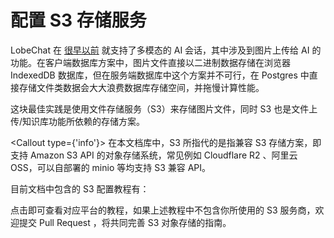 # 配置 S3 存储服务

LobeChat 在 [很早以前](https://x.com/lobehub/status/1724289575672291782) 就支持了多模态的 AI 会话，其中涉及到图片上传给 AI 的功能。在客户端数据库方案中，图片文件直接以二进制数据存储在浏览器 IndexedDB 数据库，但在服务端数据库中这个方案并不可行，在 Postgres 中直接存储文件类数据会大大浪费数据库存储空间，并拖慢计算性能。

这块最佳实践是使用文件存储服务（S3）来存储图片文件，同时 S3 也是文件上传/知识库功能所依赖的存储方案。

<Callout type={'info'}>
  在本文档库中，S3 所指代的是指兼容 S3 存储方案，即支持 Amazon S3 API 的对象存储系统，常见例如
  Cloudflare R2 、阿里云 OSS，可以自部署的 minio 等均支持 S3 兼容 API。
</Callout>


目前文档中包含的 S3 配置教程有：

<Cards>
  <Card href={'/zh/docs/self-hosting/advanced/s3/cloudflare-r2'} title={'Cloudflare R2'} />
</Cards>

点击即可查看对应平台的教程，如果上述教程中不包含你所使用的 S3 服务商，欢迎提交 Pull Request ，将共同完善 S3 对象存储的指南。
